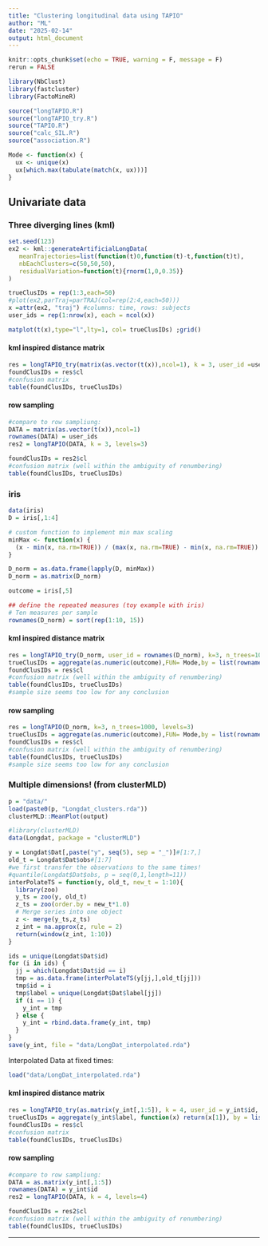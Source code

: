 ```yaml
---
title: "Clustering longitudinal data using TAPIO"
author: "ML"
date: "2025-02-14"
output: html_document
---
```


```r
knitr::opts_chunk$set(echo = TRUE, warning = F, message = F)
rerun = FALSE
```

```r
library(NbClust)
library(fastcluster)
library(FactoMineR)

source("longTAPIO.R")
source("longTAPIO_try.R")
source("TAPIO.R")
source("calc_SIL.R")
source("association.R")

Mode <- function(x) {
  ux <- unique(x)
  ux[which.max(tabulate(match(x, ux)))]
}
```



## Univariate data

### Three diverging lines (kml)

```r

set.seed(123)
ex2 <- kml::generateArtificialLongData(
   meanTrajectories=list(function(t)0,function(t)-t,function(t)t),
   nbEachClusters=c(50,50,50),
   residualVariation=function(t){rnorm(1,0,0.35)}
)

trueClusIDs = rep(1:3,each=50)
#plot(ex2,parTraj=parTRAJ(col=rep(2:4,each=50)))
x =attr(ex2, "traj") #columns: time, rows: subjects
user_ids = rep(1:nrow(x), each = ncol(x))

matplot(t(x),type="l",lty=1, col= trueClusIDs) ;grid()     
```

#### kml inspired distance matrix

```r
res = longTAPIO_try(matrix(as.vector(t(x)),ncol=1), k = 3, user_id =user_ids, levels=3, verbose = 1)
foundClusIDs = res$cl
#confusion matrix
table(foundClusIDs, trueClusIDs)
```

#### row sampling

```r
#compare to row sampliung:
DATA = matrix(as.vector(t(x)),ncol=1)
rownames(DATA) = user_ids
res2 = longTAPIO(DATA, k = 3, levels=3)

foundClusIDs = res2$cl
#confusion matrix (well within the ambiguity of renumbering)
table(foundClusIDs, trueClusIDs)
```

### iris

```r
data(iris)
D = iris[,1:4]

# custom function to implement min max scaling
minMax <- function(x) {
  (x - min(x, na.rm=TRUE)) / (max(x, na.rm=TRUE) - min(x, na.rm=TRUE))
}

D_norm = as.data.frame(lapply(D, minMax))
D_norm = as.matrix(D_norm)

outcome = iris[,5]

## define the repeated measures (toy example with iris)
# Ten measures per sample
rownames(D_norm) = sort(rep(1:10, 15))
```

#### kml inspired distance matrix

```r
res = longTAPIO_try(D_norm, user_id = rownames(D_norm), k=3, n_trees=1000, levels=3)
trueClusIDs = aggregate(as.numeric(outcome),FUN= Mode,by = list(rownames(D_norm)))[,2]
foundClusIDs = res$cl
#confusion matrix (well within the ambiguity of renumbering)
table(foundClusIDs, trueClusIDs)
#sample size seems too low for any conclusion
```

#### row sampling

```r
res = longTAPIO(D_norm, k=3, n_trees=1000, levels=3)
trueClusIDs = aggregate(as.numeric(outcome),FUN= Mode,by = list(rownames(D_norm)))[,2]
foundClusIDs = res$cl
#confusion matrix (well within the ambiguity of renumbering)
table(foundClusIDs, trueClusIDs)
#sample size seems too low for any conclusion
```


### Multiple dimensions! (from clusterMLD)

```r
p = "data/"
load(paste0(p, "Longdat_clusters.rda"))
clusterMLD::MeanPlot(output)
```

```r
#library(clusterMLD)
data(Longdat, package = "clusterMLD")

y = Longdat$Dat[,paste("y", seq(5), sep = "_")]#[1:7,]
old_t = Longdat$Dat$obs#[1:7]
#we first transfer the observations to the same times!
#quantile(Longdat$Dat$obs, p = seq(0,1,length=11))
interPolateTS = function(y, old_t, new_t = 1:10){
  library(zoo)
  y_ts = zoo(y, old_t)
  z_ts = zoo(order.by = new_t*1.0)
  # Merge series into one object
  z <- merge(y_ts,z_ts)
  z_int = na.approx(z, rule = 2)
  return(window(z_int, 1:10))
}

ids = unique(Longdat$Dat$id)
for (i in ids) {
  jj = which(Longdat$Dat$id == i)
  tmp = as.data.frame(interPolateTS(y[jj,],old_t[jj]))
  tmp$id = i
  tmp$label = unique(Longdat$Dat$label[jj])
  if (i == 1) {
    y_int = tmp
  } else {
    y_int = rbind.data.frame(y_int, tmp)
  }
}
save(y_int, file = "data/LongDat_interpolated.rda")

```

Interpolated Data at fixed times:

```r
load("data/LongDat_interpolated.rda")
```

#### kml inspired distance matrix

```r
res = longTAPIO_try(as.matrix(y_int[,1:5]), k = 4, user_id = y_int$id, levels=4, verbose = 1)
trueClusIDs = aggregate(y_int$label, function(x) return(x[1]), by = list(y_int$id))[,2]
foundClusIDs = res$cl
#confusion matrix
table(foundClusIDs, trueClusIDs)
```
#### row sampling

```r
#compare to row sampliung:
DATA = as.matrix(y_int[,1:5])
rownames(DATA) = y_int$id
res2 = longTAPIO(DATA, k = 4, levels=4)

foundClusIDs = res2$cl
#confusion matrix (well within the ambiguity of renumbering)
table(foundClusIDs, trueClusIDs)
```

----------------------------------------------------
